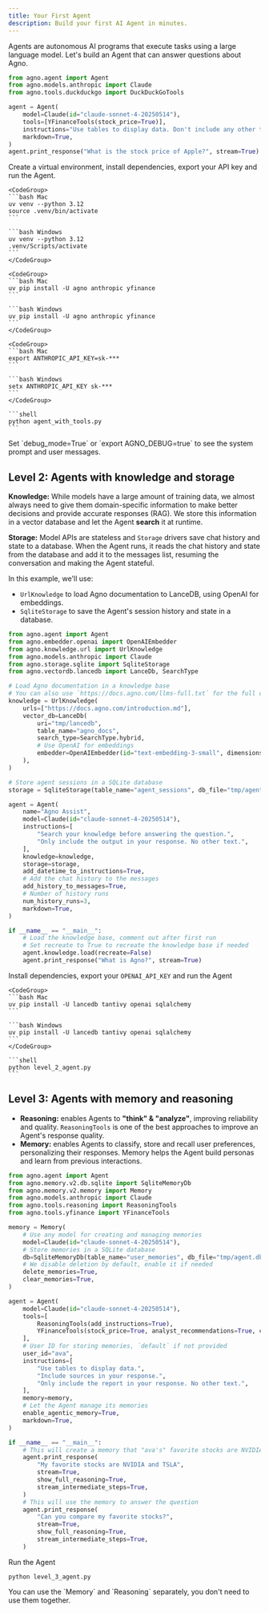 ```yaml
---
title: Your First Agent
description: Build your first AI Agent in minutes.
---
```


Agents are autonomous AI programs that execute tasks using a large language model. Let's build an Agent that can answer questions about Agno.

```python agno_assist.py
from agno.agent import Agent
from agno.models.anthropic import Claude
from agno.tools.duckduckgo import DuckDuckGoTools

agent = Agent(
    model=Claude(id="claude-sonnet-4-20250514"),
    tools=[YFinanceTools(stock_price=True)],
    instructions="Use tables to display data. Don't include any other text.",
    markdown=True,
)
agent.print_response("What is the stock price of Apple?", stream=True)
```

Create a virtual environment, install dependencies, export your API key and run the Agent.

<Steps>
  <Step title="Setup your virtual environment">

    <CodeGroup>
    ```bash Mac
    uv venv --python 3.12
    source .venv/bin/activate
    ```

    ```bash Windows
    uv venv --python 3.12
    .venv/Scripts/activate
    ```
    </CodeGroup>

  </Step>
  <Step title="Install dependencies">

    <CodeGroup>
    ```bash Mac
    uv pip install -U agno anthropic yfinance
    ```

    ```bash Windows
    uv pip install -U agno anthropic yfinance
    ```
    </CodeGroup>

  </Step>
  <Step title="Export your Anthropic key">

    <CodeGroup>
    ```bash Mac
    export ANTHROPIC_API_KEY=sk-***
    ```

    ```bash Windows
    setx ANTHROPIC_API_KEY sk-***
    ```
    </CodeGroup>

  </Step>
  <Step title="Run the agent">

    ```shell
    python agent_with_tools.py
    ```

  </Step>
</Steps>

<Note>
  Set `debug_mode=True` or `export AGNO_DEBUG=true` to see the system prompt and
  user messages.
</Note>

## Level 2: Agents with knowledge and storage

**Knowledge:** While models have a large amount of training data, we almost always need to give them domain-specific information to make better decisions and provide accurate responses (RAG). We store this information in a vector database and let the Agent **search** it at runtime.

**Storage:** Model APIs are stateless and `Storage` drivers save chat history and state to a database. When the Agent runs, it reads the chat history and state from the database and add it to the messages list, resuming the conversation and making the Agent stateful.

In this example, we'll use:

- `UrlKnowledge` to load Agno documentation to LanceDB, using OpenAI for embeddings.
- `SqliteStorage` to save the Agent's session history and state in a database.

```python level_2_agent.py
from agno.agent import Agent
from agno.embedder.openai import OpenAIEmbedder
from agno.knowledge.url import UrlKnowledge
from agno.models.anthropic import Claude
from agno.storage.sqlite import SqliteStorage
from agno.vectordb.lancedb import LanceDb, SearchType

# Load Agno documentation in a knowledge base
# You can also use `https://docs.agno.com/llms-full.txt` for the full documentation
knowledge = UrlKnowledge(
    urls=["https://docs.agno.com/introduction.md"],
    vector_db=LanceDb(
        uri="tmp/lancedb",
        table_name="agno_docs",
        search_type=SearchType.hybrid,
        # Use OpenAI for embeddings
        embedder=OpenAIEmbedder(id="text-embedding-3-small", dimensions=1536),
    ),
)

# Store agent sessions in a SQLite database
storage = SqliteStorage(table_name="agent_sessions", db_file="tmp/agent.db")

agent = Agent(
    name="Agno Assist",
    model=Claude(id="claude-sonnet-4-20250514"),
    instructions=[
        "Search your knowledge before answering the question.",
        "Only include the output in your response. No other text.",
    ],
    knowledge=knowledge,
    storage=storage,
    add_datetime_to_instructions=True,
    # Add the chat history to the messages
    add_history_to_messages=True,
    # Number of history runs
    num_history_runs=3,
    markdown=True,
)

if __name__ == "__main__":
    # Load the knowledge base, comment out after first run
    # Set recreate to True to recreate the knowledge base if needed
    agent.knowledge.load(recreate=False)
    agent.print_response("What is Agno?", stream=True)
```

Install dependencies, export your `OPENAI_API_KEY` and run the Agent

<Steps>
  <Step title="Install new dependencies">

    <CodeGroup>
    ```bash Mac
    uv pip install -U lancedb tantivy openai sqlalchemy
    ```

    ```bash Windows
    uv pip install -U lancedb tantivy openai sqlalchemy
    ```
    </CodeGroup>

  </Step>
  <Step title="Run the agent">

    ```shell
    python level_2_agent.py
    ```

  </Step>
</Steps>

## Level 3: Agents with memory and reasoning

- **Reasoning:** enables Agents to **"think" & "analyze"**, improving reliability and quality. `ReasoningTools` is one of the best approaches to improve an Agent's response quality.
- **Memory:** enables Agents to classify, store and recall user preferences, personalizing their responses. Memory helps the Agent build personas and learn from previous interactions.

```python level_3_agent.py
from agno.agent import Agent
from agno.memory.v2.db.sqlite import SqliteMemoryDb
from agno.memory.v2.memory import Memory
from agno.models.anthropic import Claude
from agno.tools.reasoning import ReasoningTools
from agno.tools.yfinance import YFinanceTools

memory = Memory(
    # Use any model for creating and managing memories
    model=Claude(id="claude-sonnet-4-20250514"),
    # Store memories in a SQLite database
    db=SqliteMemoryDb(table_name="user_memories", db_file="tmp/agent.db"),
    # We disable deletion by default, enable it if needed
    delete_memories=True,
    clear_memories=True,
)

agent = Agent(
    model=Claude(id="claude-sonnet-4-20250514"),
    tools=[
        ReasoningTools(add_instructions=True),
        YFinanceTools(stock_price=True, analyst_recommendations=True, company_info=True, company_news=True),
    ],
    # User ID for storing memories, `default` if not provided
    user_id="ava",
    instructions=[
        "Use tables to display data.",
        "Include sources in your response.",
        "Only include the report in your response. No other text.",
    ],
    memory=memory,
    # Let the Agent manage its memories
    enable_agentic_memory=True,
    markdown=True,
)

if __name__ == "__main__":
    # This will create a memory that "ava's" favorite stocks are NVIDIA and TSLA
    agent.print_response(
        "My favorite stocks are NVIDIA and TSLA",
        stream=True,
        show_full_reasoning=True,
        stream_intermediate_steps=True,
    )
    # This will use the memory to answer the question
    agent.print_response(
        "Can you compare my favorite stocks?",
        stream=True,
        show_full_reasoning=True,
        stream_intermediate_steps=True,
    )
```

Run the Agent

```shell
python level_3_agent.py
```

<Tip>
  You can use the `Memory` and `Reasoning` separately, you don't need to use
  them together.
</Tip>
